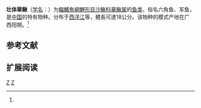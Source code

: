 {{Speciesbox 
| taxon = Sinibotia robusta
| status = DD
| status_system = IUCN3.1
| authority =  Wu, 1939<ref name='id6447'>{{cite web| url =http://www.bioinfo.cn/db05/BjdwSpecies.php?action=view&id=6447| title =壮体沙鳅| work =中国动物物种编目数据库| publisher =中国科学院微生物研究所| author =中国科学院动物研究所| accessdate =2009-04-11| deadurl =yes| archiveurl =https://web.archive.org/web/20160305063610/http://www.bioinfo.cn/db05/BjdwSpecies.php?action=view&id=6447| archivedate =2016-03-05}}</ref>
| synonyms = *''Botia robusta,Wu, 1939''
*''Botia hexafurca,Mai, 1978''
}}

'''壮体華鳅'''（[[学名|学名]]：{{lang|la|''Sinibotia robusta''}}）为[[輻鰭魚綱|輻鰭魚綱]][[鯉形目|鯉形目]][[沙鳅科|沙鳅科]][[華鳅属|華鳅属]]的[[鱼类|鱼类]]，俗名六角鱼、军鱼，是[[中国|中国]]的特有物种。分布于[[西洋江|西洋江]]等，體長可達18公分。该物种的模式产地在广西阳朔。<ref name='id6447'/>

== 参考文献 ==
{{reflist}}

== 扩展阅读 ==
{{refbegin}}
{{wikispecies-inline|Sinibotia robusta|壮体華鳅}}
{{refend}}
{{Taxonbar|from=Q1880200}}

[[Category:IUCN红色名录数据缺乏物种|Z]]
[[Category:華鰍屬|Z]]